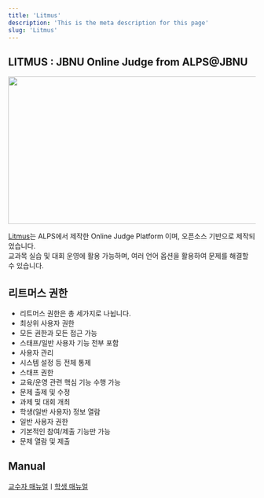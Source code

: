 ```yaml
---
title: 'Litmus'
description: 'This is the meta description for this page'
slug: 'Litmus'
---
```


## LITMUS : JBNU Online Judge from ALPS@JBNU

<img src="./images/Litmuslogo.png" width="800px" height="300px"/>

[Litmus](https://litmus.jbnu.ac.kr/)는 ALPS에서 제작한 Online Judge Platform 이며, 오픈소스 기반으로 제작되었습니다.<br/>
교과목 실습 및 대회 운영에 활용 가능하며, 여러 언어 옵션을 활용하여 문제를 해결할 수 있습니다.

## 리트머스 권한
- 리트머스 권한은 총 세가지로 나뉩니다.
 - 최상위 사용자 권한
  - 모든 권한과 모든 접근 가능
  -  스태프/일반 사용자 기능 전부 포함
  - 사용자 관리
  - 시스템 설정 등 전체 통제
 - 스태프 권한
  - 교육/운영 관련 핵심 기능 수행 가능
  - 문제 출제 및 수정
  - 과제 및 대회 개최
  - 학생(일반 사용자) 정보 열람
 - 일반 사용자 권한
  - 기본적인 참여/제출 기능만 가능
  - 문제 열람 및 제출

## Manual

[교수자 매뉴얼](./professorManual.mdx)ㅣ[학생 매뉴얼](./studentManual.mdx)